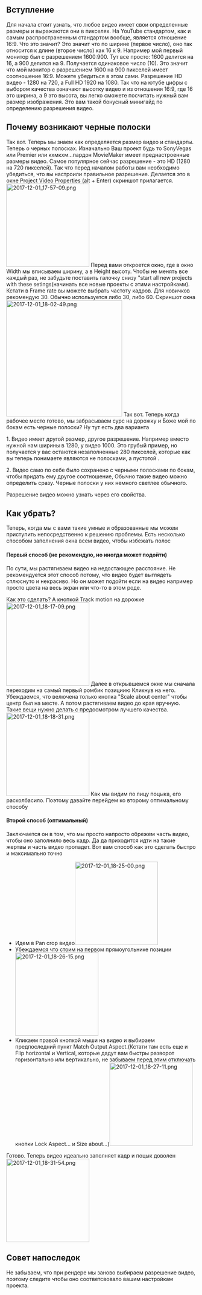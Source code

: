 == Вступление ==
Для начала стоит узнать, что любое видео имеет свои определенные размеры и выражаются они в пикселях. На YouTube стандартом, как и самым распространенным стандартом вообще, является отношение 16:9. Что это значит? Это значит что по ширине (первое число), оно так относится к длине (второе число) как 16 к 9. Например мой первый монитор был с разрешением 1600:900. Тут все просто: 1600 делится на 16, а 900 делится на 9. Получается одинаковое число (10). Это значит что мой монитор с разрешением 1600 на 900 пикселей имеет соотношение 16:9. Можете убедиться в этом сами. Разрешение HD видео - 1280 на 720, а Full HD 1920 на 1080. Так что на ютубе цифры с выбором качества означают высотку видео и из отношения 16:9, где 16 это ширина, а 9 это высота, вы легко сможете посчитать нужный вам размер изображения. Это вам такой бонусный минигайд по определению разрешения видео.

== Почему возникают черные полоски ==
Так вот. Теперь мы знаем как определяется размер видео и стандарты. Теперь о черных полосках. Изначально Ваш проект будь то SonyVegas или Premier или кхмкхм...пардон MovieMaker имеет преднастроенные размеры видео. Самое популярное сейчас разрешение - это HD (1280 на 720 пикселей). Так что перед началом работы вам необходимо убедиться, что вы настроили правильное разрешение. Делается это в окне Project Video Properties (alt + Enter) скриншот прилагается.
[[File:2017-12-01 17-57-09.png|none|thumb|220x220px]]
Перед вами откроется окно, где в окно Width мы вписываем ширину, а в Height высоту. Чтобы не менять все каждый раз, не забудьте поставить галочку снизу "start all new projects with these setings(начинать все новые проекты с этими настройками). Кстати в Frame rate вы можете выбрать частоту кадров. Для новичков рекомендую 30. Обычно используется либо 30, либо 60. Скриншот окна
[[File:2017-12-01 18-02-49.png|none|thumb|307x307px]]
Так вот. Теперь когда рабочее место готово, мы забрасываем сурс на дорожку и Боже мой по бокам есть черные полоски? Ну тут есть два варианта

1. Видео имеет другой размер, другое разрешение. Например вместо нужной нам ширины в 1280, у видео 1000. Это грубый пример, но получается у вас остаются незаполненные 280 пикселей, которые как вы теперь понимаете являются не полосками, а пустотой .

2. Видео само по себе было сохранено с черными полосками по бокам, чтобы придать ему другое соотношение, Обычно такие видео можно определить сразу. Черные полоски у них немного светлее обычного.

Разрешение видео можно узнать через его свойства.

== Как убрать? ==
Теперь, когда мы с вами такие умные и образованные мы можем приступить непосредственно к решению проблемы. Есть несколько способом заполнения окна всем видео, чтобы избежать полос

==== Первый способ (не рекомендую, но иногда может подойти) ====
По сути, мы растягиваем видео на недостающее расстояние. Не рекомендуется этот способ потому, что видео будет выглядеть сплюснуто и некрасиво. Но он может подойти если на видео например просто цвета на весь экран или что-то в этом роде.

Как это сделать? А кнопкой Track motion на дорожке
[[File:2017-12-01 18-17-09.png|none|thumb|220x220px]]
Далее в открывшемся окне мы сначала переходим на самый первый ромбик позициию Кликнув на него. Убеждаемся, что велючена только кнопка "Scale about center" чтобы центр был на месте. А потом растягиваем видео до края вручную. Такие вещи нужно делать с предосмотром лучшего качества.
[[File:2017-12-01 18-18-31.png|none|thumb|220x220px]]
Как мы видим по лицу поцыка, его расколбасило. Поэтому давайте перейдем ко второму оптимальному способу

==== Второй способ (оптимальный) ====
Заключается он в том, что мы просто напросто обрежем часть видео, чтобы оно заполнило весь кадр. Да да приходится идти на такие жертвы и часть видео пропадет. Вот вам способ как это сделать быстро и максимально точно
* Идем в Pan crop видео[[File:2017-12-01 18-25-00.png|none|thumb|220x220px]]
* Убеждаемся что стоим на первом прямоугольнике позиции[[File:2017-12-01 18-26-15.png|none|thumb|220x220px]]
* Кликаем правой кнопкой мыши на видео и выбираем предпоследний пункт Match Output Aspect.(Кстати там есть еще и Flip horizontal и Vertical, которые дадут вам быстры разворот горизонтально или вертикально, не забываем перед этим отключать кнопки Lock Aspect... и Size about...)[[File:2017-12-01 18-27-11.png|none|thumb|220x220px]]
Готово. Теперь видео идеально заполняет кадр и поцык доволен
[[File:2017-12-01 18-31-54.png|none|thumb|220x220px]]

== Совет напоследок ==
Не забываем, что при рендере мы заново выбираем разрешение видео, поэтому следите чтобы оно соответсвовало вашим настройкам проекта.